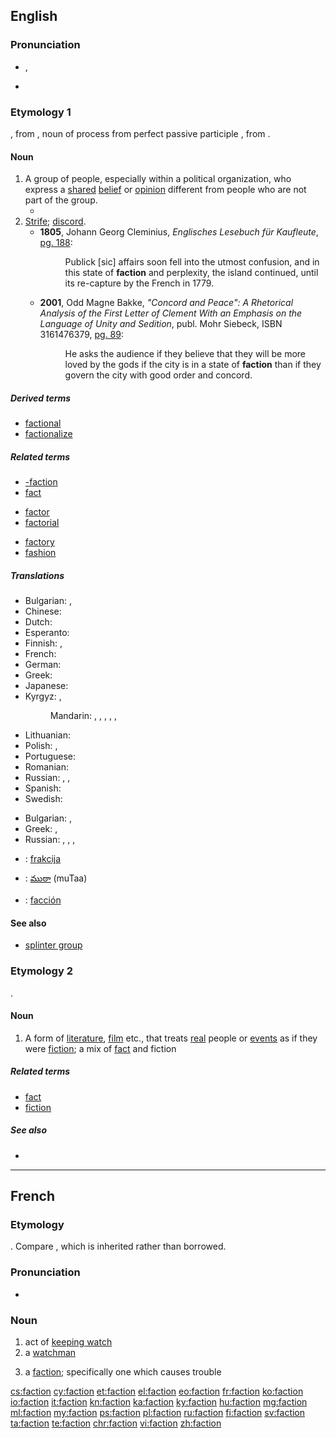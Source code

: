 {{also|-faction}}
==English==
{{wikipedia}}

===Pronunciation===
* {{IPA|/ˈfæk.ʃən/|/ˈfæk.ʃn/}}, {{X-SAMPA|/"f{k.S@n/|/"f{k.sn/}}
* {{rhymes|ækʃən}}

===Etymology 1===
{{borrowing|frm|faction}}, from {{etyl|la|en}} {{term|factiō|||lang=la|a group of people acting together, a political faction}}, noun of process from perfect passive participle {{term|factus|lang=la}}, from {{term/t|la|faciō||do, make}}.

====Noun====
{{en-noun}}

# A group of people, especially within a political organization, who express a [[shared]] [[belief]] or [[opinion]] different from people who are not part of the group.
#* {{quote-book|title=Essays, Moral and Political|author=[[w:David Hume|David Hume]]|year=1748|chapter=Of Parties in General — How '''factions''' arise and contend.|passage=Real '''factions''' may be divided into those from interest, from principle, and from affection}}
# [[strife|Strife]]; [[discord]].
#* '''1805''', Johann Georg Cleminius, ''Englisches Lesebuch für Kaufleute'', [http://books.google.com/books?id=B9cRAAAAIAAJ&pg=PA188&dq=faction&lr=&num=100&as_brr=3 pg. 188]:
#*: Publick [sic] affairs soon fell into the utmost confusion, and in this state of '''faction''' and perplexity, the island continued, until its re-capture by the French in 1779.
#* '''2001''', Odd Magne Bakke, ''"Concord and Peace": A Rhetorical Analysis of the First Letter of Clement With an Emphasis on the Language of Unity and Sedition'', publ. Mohr Siebeck, ISBN 3161476379, [http://books.google.com/books?id=cI1btFqWegoC&pg=PA89&dq=%22faction%22&as_brr=3&sig=R6XBNzJrKPdhILpQQfGC22KlIgc pg. 89]:
#*: He asks the audience if they believe that they will be more loved by the gods if the city is in a state of '''faction''' than if they govern the city with good order and concord.

=====Derived terms=====
* [[factional]]
* [[factionalize]]

=====Related terms=====
{{rel-top3|Terms etymologically related to ''faction'' (etymology 1)}}
* [[-faction]]
* [[fact]]
{{rel-mid3}}
* [[factor]]
* [[factorial]]
{{rel-mid3}}
* [[factory]]
* [[fashion]]
{{rel-bottom}}

=====Translations=====
{{trans-top|group of people}}
* Bulgarian: {{t+|bg|фракция|f|sc=Cyrl}}, {{t+|bg|клика|f|sc=Cyrl}}
* Chinese:
* Dutch: {{t+|nl|fractie}}
* Esperanto: {{t-|eo|fakcio}}
* Finnish: {{t+|fi|siipi}}, {{t-|fi|suuntaus}}
* French: {{t+|fr|faction|f}}
* German: {{t+|de|Fraktion|f}}
* Greek: {{t+|el|φατρία|f|tr=fatría}}
* Japanese: {{t-|ja|派閥|tr=はばつ, habatsu|sc=Jpan}}
* Kyrgyz: {{t+|ky|фракция}}, {{t+|ky|группировка}}
*: Mandarin: {{t|cmn|幫派|sc=Hani}}, {{t|cmn|帮派|tr=bāngpài|sc=Hani}}, {{t|cmn|派別|sc=Hani}}, {{t|cmn|派别|tr=pàibié|sc=Hani}}, {{t|cmn|派系|tr=pàixì|sc=Hani}}, {{t|cmn|派|tr=pài|sc=Hani}}
{{trans-mid}}
* Lithuanian: {{t-|lt|frakcija|f}}
* Polish: {{t+|pl|frakcja|f}}, {{t-|pl|stronnictwo|n}}
* Portuguese: {{t+|pt|facção|f}}
* Romanian: {{t-|ro|facțiune}}
* Russian: {{t+|ru|фракция|f|tr=frákcija}}, {{t+|ru|группировка|f|tr=gruppiróvka|sc=Cyrl}}, {{t+|ru|клика|f|tr=klíka|sc=Cyrl}}
* Spanish: {{t-|es|facción|f}}
* Swedish: {{t+|sv|fraktion}}
{{trans-bottom}}

{{trans-top|strife}}
* Bulgarian: {{t+|bg|разногласие|n|sc=Cyrl}}, {{t+|bg|раздор|m|sc=Cyrl}}
* Greek: {{t+|el|διχόνοια|f|tr=dichónoia|sc=Grek}}, {{t+|el|φαγωμάρα|f|tr=fagomára|sc=Grek}}
* Russian: {{t+|ru|раздор|alt=раздоры|m-p|tr=razdóry}}, {{t+|ru|распря|alt=распри|f-p|tr=ráspri}}, {{t+|ru|интрига|alt=интриги|f-p|tr=intrígi}}, {{t+|ru|разногласие|n|tr=raznoglásije|sc=Cyrl}}
{{trans-mid}}
{{trans-bottom}}

{{checktrans-top}}
* {{ttbc|sl}}: [[frakcija]] {{f}}
{{trans-mid}}
* {{ttbc|te}}: [[ముఠా]] (muTaa)
* {{ttbc|es}}: [[facción]]
{{trans-bottom}}

====See also====
* [[splinter group]]

===Etymology 2===
{{blend|fact|fiction}}.

====Noun====
{{en-noun}}

# A form of [[literature]], [[film]] etc., that treats [[real]] people or [[event]]s as if they were [[fiction]]; a mix of [[fact]] and fiction

=====Related terms=====
* [[fact]]
* [[fiction]]

=====See also=====
* {{pedialite|Non-fiction novel}}

----

==French==

===Etymology===
{{borrowing|la|factio|factiō}}. Compare {{term|façon|lang=fr}}, which is inherited rather than borrowed.

===Pronunciation===
* {{IPA|/faksjɔ̃/|lang=fr}}

===Noun===
{{fr-noun|f}}

# act of [[keep watch|keeping watch]]
# a [[watchman]]
# {{context|politics|lang=fr}} a [[#English|faction]]; specifically one which causes trouble

[[cs:faction]]
[[cy:faction]]
[[et:faction]]
[[el:faction]]
[[eo:faction]]
[[fr:faction]]
[[ko:faction]]
[[io:faction]]
[[it:faction]]
[[kn:faction]]
[[ka:faction]]
[[ky:faction]]
[[hu:faction]]
[[mg:faction]]
[[ml:faction]]
[[my:faction]]
[[ps:faction]]
[[pl:faction]]
[[ru:faction]]
[[fi:faction]]
[[sv:faction]]
[[ta:faction]]
[[te:faction]]
[[chr:faction]]
[[vi:faction]]
[[zh:faction]]
